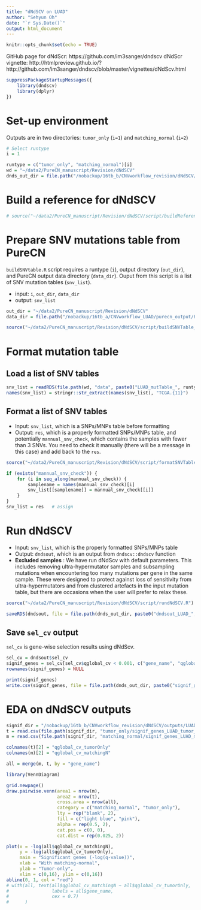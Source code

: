 ```yaml
---
title: "dNdSCV on LUAD"
author: "Sehyun Oh"
date: "`r Sys.Date()`"
output: html_document
---
```


```r
knitr::opts_chunk$set(echo = TRUE)
```

GitHub page for dNdScr: https://github.com/im3sanger/dndscv
dNdScr vignette: http://htmlpreview.github.io/?http://github.com/im3sanger/dndscv/blob/master/vignettes/dNdScv.html

```r
suppressPackageStartupMessages({
    library(dndscv)
    library(dplyr)
})
```

# Set-up environment
Outputs are in two directories: `tumor_only` (`i=1`) and `matching_normal` (`i=2`)

```r
# Select runtype
i = 1

runtype = c("tumor_only", "matching_normal")[i]
wd = "~/data2/PureCN_manuscript/Revision/dNdSCV"
dnds_out_dir = file.path("/nobackup/16tb_b/CNVworkflow_revision/dNdSCV/outputs/LUAD", runtype)
```

# Build a reference for dNdSCV
```r
# source("~/data2/PureCN_manuscript/Revision/dNdSCV/script/buildReference.R")
```


# Prepare SNV mutations table from PureCN
`buildSNVtable.R` script requires a runtype (`i`), output directory (`out_dir`), and
PureCN output data directory (`data_dir`). Ouput from this script is a list of SNV 
mutation tables (`snv_list`). 

- input: `i`, `out_dir`, `data_dir`   
- output: `snv_list`   

```r
out_dir = "~/data2/PureCN_manuscript/Revision/dNdSCV"
data_dir = file.path("/nobackup/16tb_a/CNVworkflow_LUAD/purecn_output/PureCN", runtype)

source("~/data2/PureCN_manuscript/Revision/dNdSCV/script/buildSNVTable_LUAD.R")
```


# Format mutation table
## Load a list of SNV tables
```r
snv_list = readRDS(file.path(wd, "data", paste0("LUAD_mutTable_", runtype, ".rds")))
names(snv_list) = stringr::str_extract(names(snv_list), "TCGA.{11}")
```

## Format a list of SNV tables
* Input: `snv_list`, which is a SNPs/MNPs table before formatting      
* Output: `res`, which is a properly formatted SNPs/MNPs table, and potentially 
`mannual_snv_check`, which contains the samples with fewer than 3 SNVs. You need 
to check it manually (there will be a message in this case) and add back to the `res`.

```r
source("~/data2/PureCN_manuscript/Revision/dNdSCV/script/formatSNVTable.R")
```

```r
if (exists("mannual_snv_check")) {
    for (i in seq_along(mannual_snv_check)) {
        samplename = names(mannual_snv_check)[i]
        snv_list[[samplename]] = mannual_snv_check[[i]]
    }
}
snv_list = res   # assign 
```


# Run dNdSCV
* Input: `snv_list`, which is the properly formatted SNPs/MNPs table   
* Output: `dndsout`, which is an output from `dndscv::dndscv` function
* **Excluded samples** : We have run dNdScv with default parameters. This includes
removing ultra-hypermutator samples and subsampling mutations when encountering too
many mutations per gene in the same sample. These were designed to protect against 
loss of sensitivity from ultra-hypermutators and from clustered artefacts in the 
input mutation table, but there are occasions when the user will prefer to relax these.

```r
source("~/data2/PureCN_manuscript/Revision/dNdSCV/script/rundNdSCV.R")
```

```r
saveRDS(dndsout, file = file.path(dnds_out_dir, paste0("dndsout_LUAD_", runtype, ".rds")))
```

## Save `sel_cv` output
`sel_cv` is gene-wise selection results using dNdScv.

```r
sel_cv = dndsout$sel_cv
signif_genes = sel_cv[sel_cv$qglobal_cv < 0.001, c("gene_name", "qglobal_cv")]   # I've been trying 0.1 and 0.001 q-value cutoff.
rownames(signif_genes) = NULL

print(signif_genes)
write.csv(signif_genes, file = file.path(dnds_out_dir, paste0("signif_genes_LUAD_", runtype, ".csv")))
```

# EDA on dNdSCV outputs
```r
signif_dir = "/nobackup/16tb_b/CNVworkflow_revision/dNdSCV/outputs/LUAD"
t = read.csv(file.path(signif_dir, "tumor_only/signif_genes_LUAD_tumor_only.csv"))[,-1]
m = read.csv(file.path(signif_dir, "matching_normal/signif_genes_LUAD_matching_normal.csv"))[,-1]

colnames(t)[2] = "qglobal_cv_tumorOnly"
colnames(m)[2] = "qglobal_cv_matchingN"

all = merge(m, t, by = "gene_name")
```

```r
library(VennDiagram)

grid.newpage()
draw.pairwise.venn(area1 = nrow(m),
                   area2 = nrow(t),
                   cross.area = nrow(all),
                   category = c("matching_normal", "tumor_only"),
                   lty = rep("blank", 2), 
                   fill = c("light blue", "pink"), 
                   alpha = rep(0.5, 2), 
                   cat.pos = c(0, 0), 
                   cat.dist = rep(0.025, 2))
```

```r
plot(x = -log(all$qglobal_cv_matchingN), 
     y = -log(all$qglobal_cv_tumorOnly),
     main = "Significant genes (-log(q-value))",
     xlab = "With matching-normal",
     ylab = "Tumor-only",
     xlim = c(0,16), ylim = c(0,16))
abline(0, 1, col = "red")
# with(all, text(all$qglobal_cv_matchingN ~ all$qglobal_cv_tumorOnly, 
#                labels = all$gene_name, 
#                cex = 0.7)
#      )
```





